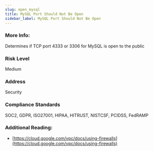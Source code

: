 ```yaml
---
slug: open_mysql
title: MySQL Port Should Not Be Open
sidebar_label: MySQL Port Should Not Be Open
---
```


### More Info:

Determines if TCP port 4333 or 3306 for MySQL is open to the public

### Risk Level

Medium

### Address

Security

### Compliance Standards

SOC2, GDPR, ISO27001, HIPAA, HITRUST, NISTCSF, PCIDSS, FedRAMP

### Additional Reading:

- [https://cloud.google.com/vpc/docs/using-firewalls](https://cloud.google.com/vpc/docs/using-firewalls) 

